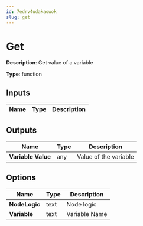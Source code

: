 ```yaml
---
id: 7edrv4udakaowok
slug: get
---
```


# Get

**Description**: Get value of a variable

**Type**: function

## Inputs

| Name | Type | Description |
| --- | --- | --- |
## Outputs

| Name | Type | Description |
| --- | --- | --- |
| **Variable Value** | any | Value of the variable |
## Options

| Name | Type | Description |
| --- | --- | --- |
| **NodeLogic** | text | Node logic |
| **Variable** | text | Variable Name |
